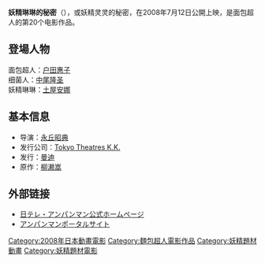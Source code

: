 {{expand|time=2015-03-19T09:09:35+00:00}}
{{unreferenced|time=2015-03-19T09:09:35+00:00}}
'''妖精琳琳的秘密'''（{{Lang-ja|それいけあんぱんまん ようせいりんりんのひみつ}}），或妖精灵灵的秘密，在2008年7月12日公開上映，是面包超人的第20个电影作品。
==登場人物==
; 面包超人：[[户田惠子|户田惠子]]
; 细菌人：[[中尾隆圣|中尾隆圣]]
; 妖精琳琳：[[土屋安娜|土屋安娜]]
==基本信息==
*导演：[[永丘昭典|永丘昭典]]
*发行公司：[[Tokyo_Theatres_K.K.|Tokyo Theatres K.K.]]
*发行：[[曼迪|曼迪]]
*原作：[[柳濑嵩|柳濑嵩]]
==外部链接==
* [http://www.ntv.co.jp/anpanman/ 日テレ・アンパンマン公式ホームページ]
* [http://anpanman.jp/ アンパンマンポータルサイト]

{{麵包超人}}
{{DEFAULTSORT:Soreike! Anpanman Yōsei Rinrin no Himitsu}}
[[Category:2008年日本動畫電影|Category:2008年日本動畫電影]]
[[Category:麵包超人電影作品|Category:麵包超人電影作品]]
[[Category:妖精題材動畫|Category:妖精題材動畫]]
[[Category:妖精題材電影|Category:妖精題材電影]]
